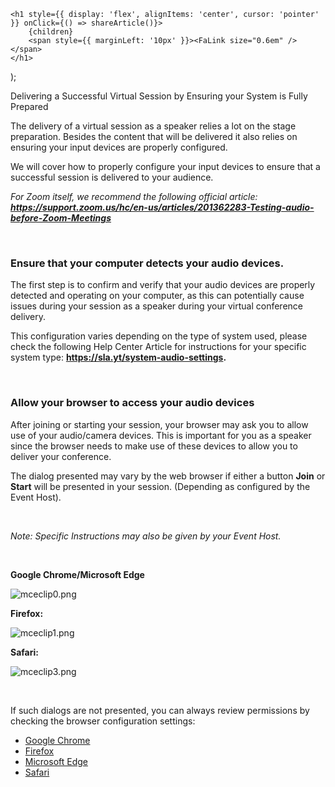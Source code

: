 

    <h1 style={{ display: 'flex', alignItems: 'center', cursor: 'pointer' }} onClick={() => shareArticle()}>
        {children} 
        <span style={{ marginLeft: '10px' }}><FaLink size="0.6em" /></span>
    </h1>
);

<ToastContainer />

<ClickableTitle>Delivering a Successful Virtual Session by Ensuring your System is Fully Prepared</ClickableTitle>




The delivery of a virtual session as a speaker relies a lot on the stage preparation. Besides the content that will be delivered it also relies on ensuring your input devices are properly configured.


We will cover how to properly configure your input devices to ensure that a successful session is delivered to your audience.


*For Zoom itself, we recommend the following official article: **<https://support.zoom.us/hc/en-us/articles/201362283-Testing-audio-before-Zoom-Meetings>***


 


### Ensure that your computer detects your audio devices.


The first step is to confirm and verify that your audio devices are properly detected and operating on your computer, as this can potentially cause issues during your session as a speaker during your virtual conference delivery.


This configuration varies depending on the type of system used, please check the following Help Center Article for instructions for your specific system type: **<https://sla.yt/system-audio-settings>.**


 


### Allow your browser to access your audio devices


After joining or starting your session, your browser may ask you to allow use of your audio/camera devices. This is important for you as a speaker since the browser needs to make use of these devices to allow you to deliver your conference.


The dialog presented may vary by the web browser if either a button **Join** or **Start** will be presented in your session. (Depending as configured by the Event Host). 


 


*Note: Specific Instructions may also be given by your Event Host.*


 


**Google Chrome/Microsoft Edge**


![mceclip0.png](../../../resources/article-images/6463957663251-Delivering-a-Successful-Virtual-Session-by-Ensuring-your-System-is-Fully-Prepared_1.png)


**Firefox:**


![mceclip1.png](../../../resources/article-images/6463957663251-Delivering-a-Successful-Virtual-Session-by-Ensuring-your-System-is-Fully-Prepared_2.png)


**Safari:**


![mceclip3.png](../../../resources/article-images/6463957663251-Delivering-a-Successful-Virtual-Session-by-Ensuring-your-System-is-Fully-Prepared_3.png)


 


If such dialogs are not presented, you can always review permissions by checking the browser configuration settings:


* [Google Chrome](https://support.google.com/chrome/answer/2693767?hl=en&co=GENIE.Platform%3DDesktop)
* [Firefox](https://support.mozilla.org/en-US/kb/how-manage-your-camera-and-microphone-permissions)
* [Microsoft Edge](https://support.microsoft.com/en-us/windows/windows-camera-microphone-and-privacy-a83257bc-e990-d54a-d212-b5e41beba857)
* [Safari](https://support.apple.com/en-kw/guide/safari/ibrwe2159f50/mac)


